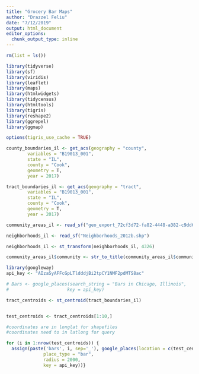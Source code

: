 ```yaml
---
title: "Grocery Bar Maps"
author: "Drazzel Feliu"
date: "7/12/2019"
output: html_document
editor_options: 
  chunk_output_type: inline
---
```


```r
rm(list = ls())

library(tidyverse)
library(sf)
library(viridis)
library(leaflet)
library(maps)
library(htmlwidgets)
library(tidycensus)
library(htmltools)
library(tigris)
library(reshape2)
library(ggrepel)
library(ggmap)

options(tigris_use_cache = TRUE)
```

```r
county_boundaries_il <- get_acs(geography = "county",
        variables = "B19013_001",
        state = "IL",
        county = "Cook",
        geometry = T,
        year = 2017)

tract_boundaries_il <- get_acs(geography = "tract",
        variables = "B19013_001",
        state = "IL",
        county = "Cook",
        geometry = T,
        year = 2017)

community_areas_il <- read_sf("geo_export_72cf3d72-fa82-4448-a382-c9dd6dcb4fd2.shp")

neighborhoods_il <- read_sf("Neighborhoods_2012b.shp")

neighborhoods_il <- st_transform(neighborhoods_il, 4326)

community_areas_il$community <- str_to_title(community_areas_il$community)
```

```r
library(googleway)
api_key <- "AIzaSyAFFcGpLTldddjBi2tpCY1NMF2pdMTS8ac"
```

```r
# Bars <- google_places(search_string = "Bars in Chicago, Illinois",
#                      key = api_key)

tract_centroids <- st_centroid(tract_boundaries_il)


test_centroids <- tract_centroids[1:10,]

#coordinates are in longlat for shapefiles
#coordinates need to in latlong for query

for (i in 1:nrow(test_centroids)) {
  assign(paste('bars', i, sep='_'), google_places(location = c(test_centroids$geometry[[i]][2],test_centroids$geometry[[i]][1]),
              place_type = "bar",
              radius = 2000,
              key = api_key))}
```

